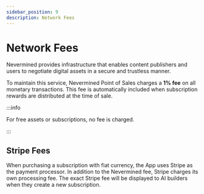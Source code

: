 ```yaml
---
sidebar_position: 9
description: Network Fees
---
```


# Network Fees

Nevermined provides infrastructure that enables content publishers and users to negotiate digital assets in a secure and trustless manner. 

To maintain this service, Nevermined Point of Sales charges a **1% fee** on all monetary transactions. This fee is automatically included when subscription rewards are distributed at the time of sale.

:::info

For free assets or subscriptions, no fee is charged.

:::

## Stripe Fees

When purchasing a subscription with fiat currency, the App uses Stripe as the payment processor. In addition to the Nevermined fee, Stripe charges its own processing fee. The exact Stripe fee will be displayed to AI builders when they create a new subscription.

